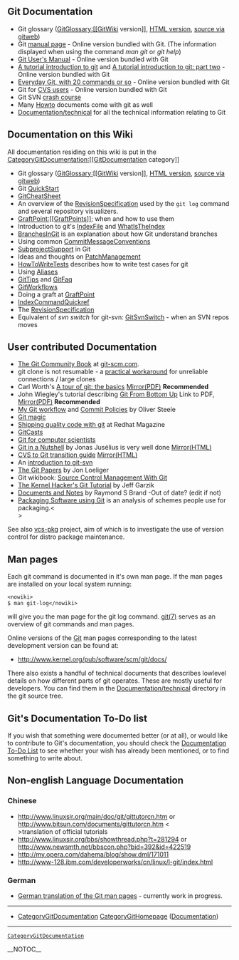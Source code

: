 == Git Documentation ==
* Git glossary ([[GitGlossary:[[GitWiki]] version]], [http://www.kernel.org/pub/software/scm/git/docs/gitglossary.html HTML version], [http://www.kernel.org/git/?p=git/git.git;a=blob;hb=HEAD;f=Documentation/glossary.txt source via gitweb])
* Git [http://www.kernel.org/pub/software/scm/git/docs manual page] - Online version bundled with Git. (The information displayed when using the command <i>man git</i> or <i>git help</i>)
* [http://www.kernel.org/pub/software/scm/git/docs/user-manual.html Git User's Manual] - Online version bundled with Git
* [http://www.kernel.org/pub/software/scm/git/docs/gittutorial.html A tutorial introduction to git] and [http://www.kernel.org/pub/software/scm/git/docs/gittutorial-2.html A tutorial introduction to git: part two] - Online version bundled with Git
* [http://www.kernel.org/pub/software/scm/git/docs/everyday.html Everyday Git, with 20 commands or so] - Online version bundled with Git
* Git for [http://www.kernel.org/pub/software/scm/git/docs/gitcvs-migration.html CVS users] - Online version bundled with Git
* Git SVN [http://git.or.cz/course/svn.html crash course]
* Many [http://kernel.org/pub/software/scm/git/docs/howto/ Howto] documents come with git as well
* [http://repo.or.cz/w/git.git?a=tree;f=Documentation/technical;hb=HEAD Documentation/technical] for all the technical information relating to Git

== Documentation on this Wiki ==
All documentation residing on this wiki is put in the [[CategoryGitDocumentation:[[GitDocumentation]] category]]

* Git glossary ([[GitGlossary:[[GitWiki]] version]], [http://www.kernel.org/pub/software/scm/git/docs/gitglossary.html HTML version], [http://www.kernel.org/git/?p=git/git.git;a=blob;hb=HEAD;f=Documentation/glossary.txt source via gitweb])
* Git [[QuickStart]]
* [[GitCheatSheet]]
* An overview of the [[RevisionSpecification]] used by the <code><nowiki>git log</nowiki></code> command and several repository visualizers.
* [[GraftPoint:[[GraftPoints]]]]; when and how to use them
* Introduction to git's [[IndexFile]] and [[WhatIsTheIndex]]
* [[BranchesInGit]] is an explanation about how Git understand branches
* Using common [[CommitMessageConventions]]
* [[SubprojectSupport]] in Git
* Ideas and thoughts on [[PatchManagement]]
* [[HowToWriteTests]] describes how to write test cases for git
* Using [[Aliases]]
* [[GitTips]] and [[GitFaq]]
* [[GitWorkflows]]
* Doing a graft at [[GraftPoint]]
* [[IndexCommandQuickref]]
* The [[RevisionSpecification]]
* Equivalent of <i>svn switch</i> for git-svn: [[GitSvnSwitch]] - when an SVN repos moves

== User contributed Documentation ==
* [http://book.git-scm.com/ The Git Community Book] at [http://git-scm.com git-scm.com].
* git clone is not resumable - a [http://xanjax.org/#gitnote.xml practical workaround] for unreliable connections / large clones
* Carl Worth's [http://cworth.org/hgbook-git/tour/ A tour of git: the basics] [http://git-users.googlegroups.com/web/gitbasic.pdf?gda=TjULfjwAAACRcUWZoNoqHn0MmsB4ogNRkdJPXci4pHF-t7wRb-FXv_7_kSc1FlgquWbpkoDUr3jz_JaIg30gP77VRAtzw-G6 Mirror(PDF)] <b>Recommended</b>
* John Wiegley's tutorial describing [http://www.newartisans.com/blog_files/git.from.bottom.up.php Git From Bottom Up] Link to PDF, [http://git-users.googlegroups.com/web/gitfrombottomup.pdf?gda=52xMLEQAAACpB0I6kTeoe_gDZwr_Wu3rSzh-BYU3WCJcU16DCLQHrmG1qiJ7UbTIup-M2XPURDRYda-7QfdsxTTX4bqgEJoy1bwkoqS54nAZJJjHLLKkeg Mirror(PDF)] <b>Recommended</b>
* [http://osteele.com/archives/2008/05/my-git-workflow My Git workflow] and [http://osteele.com/archives/2008/05/commit-policies Commit Policies] by Oliver Steele
* [http://www-cs-students.stanford.edu/~blynn/gitmagic/ Git magic]
* [http://www.redhatmagazine.com/2008/05/02/shipping-quality-code-with-git/ Shipping quality code with git] at Redhat Magazine
* [http://www.gitcasts.com/ GitCasts]
* [http://eagain.net/articles/git-for-computer-scientists/ Git for computer scientists]
* [http://jonas.iki.fi/git_guides/HTML/git_guide Git in a Nutshell] by Jonas Jusélius is very well done [http://www.chem.helsinki.fi/~jonas/git_guides/ Mirror(HTML)]
* [http://jonas.iki.fi/git_guides/HTML/CVS2git CVS to Git transition guide] [http://www.chem.helsinki.fi/~jonas/git_guides/ Mirror(HTML)]
* An [http://utsl.gen.nz/talks/git-svn/intro.html introduction to git-svn]
* [http://www.jdl.com/papers The Git Papers] by Jon Loeliger
* Git wikibook: [http://en.wikibooks.org/wiki/Source_Control_Management_With_Git Source Control Management With Git]
* [http://linux.yyz.us/git-howto.html The Kernel Hacker's Git Tutorial] by Jeff Garzik
* [http://git.rsbx.net/ Documents and Notes] by Raymond S Brand -Out of date? (edit if not)
* [http://www.golden-gryphon.com/software/misc/packaging.html Packaging Software using Git] is an analysis of schemes people use for packaging.<<BR>>
See also [http://vcs-pkg.org/ vcs-pkg] project, aim of which is to investigate the use of version control for distro package maintenance.
== Man pages ==
Each git command is documented in it's own man page. If the man pages are installed on your local system running:

<pre><nowiki>
$ man git-log</nowiki></pre>
will give you the man page for the git log command. [http://www.kernel.org/pub/software/scm/git/docs/git.html git(7)] serves as an overview of git commands and man pages.

Online versions of the [[Git]] man pages corresponding to the latest development version can be found at:

* http://www.kernel.org/pub/software/scm/git/docs/
There also exists a handful of technical documents that describes lowlevel details on how different parts of git operates. These are mostly useful for developers. You can find them in the [http://repo.or.cz/w/git.git?a=tree;f=Documentation/technical;hb=HEAD Documentation/technical] directory in the git source tree.

== Git's Documentation To-Do list ==
If you wish that something were documented better (or at all), or would like to contribute to Git's documentation, you should check the [[Documentation To-Do List]] to see whether your wish has already been mentioned, or to find something to write about.

== Non-english Language Documentation ==
=== Chinese ===
* http://www.linuxsir.org/main/doc/git/gittutorcn.htm or http://www.bitsun.com/documents/gittutorcn.htm <<BR>>translation of official tutorials
* http://www.linuxsir.org/bbs/showthread.php?t=281294 or http://www.newsmth.net/bbscon.php?bid=392&id=422519
* http://my.opera.com/dahema/blog/show.dml/171011
* http://www-128.ibm.com/developerworks/cn/linux/l-git/index.html
=== German ===
* [http://repo.or.cz/w/gitman-de.git German translation of the Git man pages] - currently work in progress.
----
* [[CategoryGitDocumentation]] [[CategoryGitHomepage]] ([http://git.or.cz/#documentation Documentation])
----
 [[CategoryGitDocumentation]]

__NOTOC__